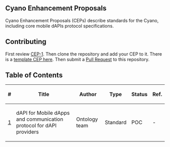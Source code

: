 ==Cyano Enhancement Proposals==

Cyano Enhancement Proposals (CEPs) describe standards for the Cyano, including core mobile dAPIs protocol specifications.

==Contributing==

First review [[CEPS/CEP-1.mediawiki|CEP-1]]. Then clone the repository and add your CEP to it. There is a [[CEP-X.mediawiki|template CEP here]]. Then submit a [https://github.com/ontio-cyano/CEPs/pulls Pull Request] to this repository.

==Table of Contents==

{| class="wikitable sortable" style="width: auto; text-align: center; font-size: smaller; table-layout: fixed;"
!<nowiki>#</nowiki>
!Title
!Author
!Type
!Status
!Ref.
|-
| [[CEPS/CEP1.mediawiki|1]]
| dAPI for Mobile dApps and communication protocol for dAPI providers
| Ontology team
| Standard
| POC
| -

|}
